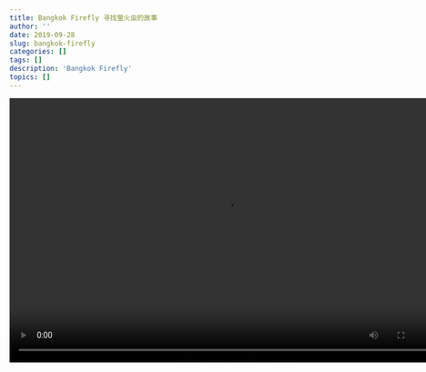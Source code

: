 ```yaml
---
title: Bangkok Firefly 寻找萤火虫的故事
author: ''
date: 2019-09-28
slug: bangkok-firefly
categories: []
tags: []
description: 'Bangkok Firefly'
topics: []
---
```




<video width="760" height="465" controls>
  <source src="/post/bangkok-firefly/firefly.mp4" type="video/mp4">
</video>

